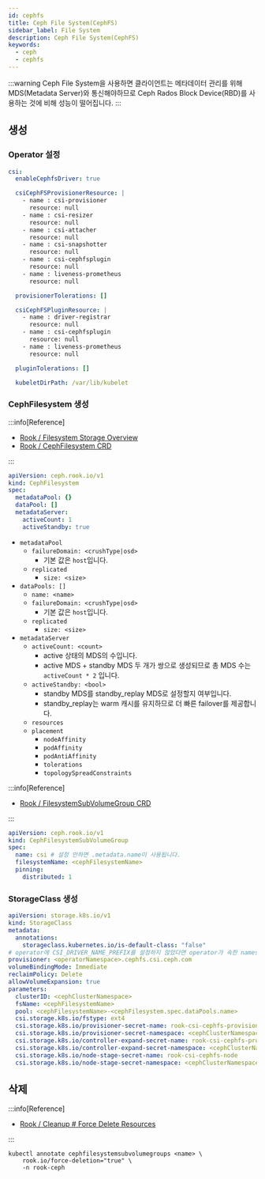 ```yaml
---
id: cephfs
title: Ceph File System(CephFS)
sidebar_label: File System
description: Ceph File System(CephFS)
keywords:
  - ceph
  - cephfs
---
```


:::warning
Ceph File System을 사용하면 클라이언트는 메타데이터 관리를 위해 MDS(Metadata Server)와 통신해야하므로 Ceph Rados Block Device(RBD)를 사용하는 것에 비해 성능이 떨어집니다.
:::

## 생성

### Operator 설정

```yaml title="rook-ceph-values.yaml"
csi:
  enableCephfsDriver: true

  csiCephFSProvisionerResource: |
    - name : csi-provisioner
      resource: null
    - name : csi-resizer
      resource: null
    - name : csi-attacher
      resource: null
    - name : csi-snapshotter
      resource: null
    - name : csi-cephfsplugin
      resource: null
    - name : liveness-prometheus
      resource: null

  provisionerTolerations: []

  csiCephFSPluginResource: |
    - name : driver-registrar
      resource: null
    - name : csi-cephfsplugin
      resource: null
    - name : liveness-prometheus
      resource: null

  pluginTolerations: []

  kubeletDirPath: /var/lib/kubelet
```

### CephFilesystem 생성

:::info[Reference]

- [Rook / Filesystem Storage Overview](https://rook.io/docs/rook/latest-release/Storage-Configuration/Shared-Filesystem-CephFS/filesystem-storage/)
- [Rook / CephFilesystem CRD](https://rook.io/docs/rook/latest-release/CRDs/Shared-Filesystem/ceph-filesystem-crd/)

:::

```yaml
apiVersion: ceph.rook.io/v1
kind: CephFilesystem
spec:
  metadataPool: {}
  dataPool: []
  metadataServer:
    activeCount: 1
    activeStandby: true
```

- `metadataPool`
  - `failureDomain: <crushType|osd>`
    - 기본 값은 `host`입니다.
  - `replicated`
    - `size: <size>`
- `dataPools: []`
  - `name: <name>`
  - `failureDomain: <crushType|osd>`
    - 기본 값은 `host`입니다.
  - `replicated`
    - `size: <size>`
- `metadataServer`
  - `activeCount: <count>`
    - active 상태의 MDS의 수입니다.
    - active MDS + standby MDS 두 개가 쌍으로 생성되므로 총 MDS 수는 `activeCount * 2` 입니다.
  - `activeStandby: <bool>`
    - standby MDS를 standby_replay MDS로 설정할지 여부입니다.
    - standby_replay는 warm 캐시를 유지하므로 더 빠른 failover를 제공합니다.
  - `resources`
  - `placement`
    - `nodeAffinity`
    - `podAffinity`
    - `podAntiAffinity`
    - `tolerations`
    - `topologySpreadConstraints`

:::info[Reference]

- [Rook / FilesystemSubVolumeGroup CRD](https://rook.io/docs/rook/latest-release/CRDs/Shared-Filesystem/ceph-fs-subvolumegroup-crd/)

:::

```yaml
apiVersion: ceph.rook.io/v1
kind: CephFilesystemSubVolumeGroup
spec:
  name: csi # 설정 안하면 .metadata.name이 사용됩니다.
  filesystemName: <cephFilesystemName>
  pinning:
    distributed: 1
```

### StorageClass 생성

```yaml
apiVersion: storage.k8s.io/v1
kind: StorageClass
metadata:
  annotations:
    storageclass.kubernetes.io/is-default-class: "false"
# operator에 CSI_DRIVER_NAME_PREFIX를 설정하지 않았다면 operator가 속한 namespace를 사용합니다.
provisioner: <operatorNamespace>.cephfs.csi.ceph.com
volumeBindingMode: Immediate
reclaimPolicy: Delete
allowVolumeExpansion: true
parameters:
  clusterID: <cephClusterNamespace>
  fsName: <cephFilesystemName>
  pool: <cephFilesystemName>-<cephFilesystem.spec.dataPools.name>
  csi.storage.k8s.io/fstype: ext4
  csi.storage.k8s.io/provisioner-secret-name: rook-csi-cephfs-provisioner
  csi.storage.k8s.io/provisioner-secret-namespace: <cephClusterNamespace>
  csi.storage.k8s.io/controller-expand-secret-name: rook-csi-cephfs-provisioner
  csi.storage.k8s.io/controller-expand-secret-namespace: <cephClusterNamespace>
  csi.storage.k8s.io/node-stage-secret-name: rook-csi-cephfs-node
  csi.storage.k8s.io/node-stage-secret-namespace: <cephClusterNamespace>
```

## 삭제

:::info[Reference]

- [Rook / Cleanup # Force Delete Resources](https://rook.io/docs/rook/latest-release/Getting-Started/ceph-teardown/#force-delete-resources)

:::

```shell
kubectl annotate cephfilesystemsubvolumegroups <name> \
    rook.io/force-deletion="true" \
    -n rook-ceph
```

